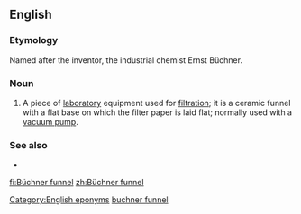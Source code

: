 ==English==
{{wikipedia}}

===Etymology===
Named after the inventor, the industrial chemist Ernst Büchner.

===Noun===
{{en-noun|head=[[Büchner]] [[funnel]]}}

# {{label|en|chemistry}} A piece of [[laboratory]] equipment used for [[filtration]]; it is a ceramic funnel with a flat base on which the filter paper is laid flat; normally used with a [[vacuum pump]].

===See also===
* {{l|en|Büchner flask}}

[[Category:English eponyms]]
[[Category:English terms spelled with Ü|buchner funnel]]

[[fi:Büchner funnel]]
[[zh:Büchner funnel]]